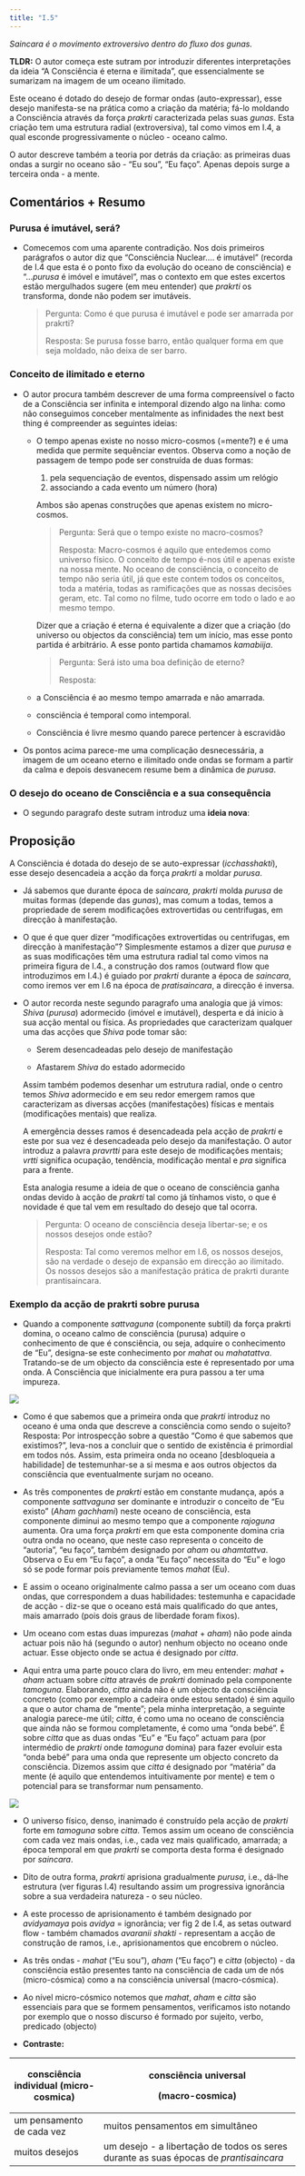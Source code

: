 ---
title: "I.5"
---

*Saincara é o movimento extroversivo dentro do fluxo dos gunas.*

**TLDR:** O autor começa este sutram por introduzir diferentes interpretações da ideia "A Consciência é eterna e ilimitada", que essencialmente se sumarizam na imagem de um oceano ilimitado.

Este oceano é dotado do desejo de formar ondas (auto-expressar), esse desejo manifesta-se na prática como a criação da matéria; fá-lo moldando a Consciência através da força *prakrti* caracterizada pelas suas *gunas*. Esta criação tem uma estrutura radial (extroversiva), tal como vimos em I.4, a qual esconde progressivamente o núcleo - oceano calmo.

O autor descreve também a teoria por detrás da criação: as primeiras duas ondas a surgir no oceano são - "Eu sou", "Eu faço". Apenas depois surge a terceira onda - a mente.

## Comentários + Resumo

### Purusa é imutável, será?

-   Comecemos com uma aparente contradição. Nos dois primeiros parágrafos o autor diz que "Consciência Nuclear.... é imutável" (recorda de I.4 que esta é o ponto fixo da evolução do oceano de consciência) e "...*purusa* é imóvel e imutável", mas o contexto em que estes excertos estão mergulhados sugere (em meu entender) que *prakrti* os transforma, donde não podem ser imutáveis.

    > Pergunta: Como é que purusa é imutável e pode ser amarrada por prakrti?
    >
    > Resposta: Se purusa fosse barro, então qualquer forma em que seja moldado, não deixa de ser barro.

### Conceito de ilimitado e eterno

-   O autor procura também descrever de uma forma compreensível o facto de a Consciência ser infinita e intemporal dizendo algo na linha: como não conseguimos conceber mentalmente as infinidades the next best thing é compreender as seguintes ideias:

    -   O tempo apenas existe no nosso micro-cosmos (=mente?) e é uma medida que permite sequênciar eventos. Observa como a noção de passagem de tempo pode ser construída de duas formas:

        1.  pela sequenciação de eventos, dispensado assim um relógio
        2.  associando a cada evento um número (hora)

        Ambos são apenas construções que apenas existem no micro-cosmos.

        > Pergunta: Será que o tempo existe no macro-cosmos?
        >
        > Resposta: Macro-cosmos é aquilo que entedemos como universo físico. O conceito de tempo é-nos útil e apenas existe na nossa mente. No oceano de consciência, o conceito de tempo não seria útil, já que este contem todos os conceitos, toda a matéria, todas as ramificações que as nossas decisões geram, etc. Tal como no filme, tudo ocorre em todo o lado e ao mesmo tempo.

        Dizer que a criação é eterna é equivalente a dizer que a criação (do universo ou objectos da consciência) tem um início, mas esse ponto partida é arbitrário. A esse ponto partida chamamos *kamabiija*.

        > Pergunta: Será isto uma boa definição de eterno?
        >
        > Resposta:

    -   a Consciência é ao mesmo tempo amarrada e não amarrada.

    -   consciência é temporal como intemporal.

    -   Consciência é livre mesmo quando parece pertencer à escravidão

-   Os pontos acima parece-me uma complicação desnecessária, a imagem de um oceano eterno e ilimitado onde ondas se formam a partir da calma e depois desvanecem resume bem a dinâmica de *purusa*.

### O desejo do oceano de Consciência e a sua consequência

-   O segundo paragrafo deste sutram introduz uma **ideia nova**:

::: callout-note
## Proposição

A Consciência é dotada do desejo de se auto-expressar (*icchasshakti*), esse desejo desencadeia a acção da força *prakrti* a moldar *purusa*.
:::

-   Já sabemos que durante época de *saincara,* *prakrti* molda *purusa* de muitas formas (depende das *gunas*), mas comum a todas, temos a propriedade de serem modificações extrovertidas ou centrifugas, em direcção à manifestação.

-   O que é que quer dizer "modificações extrovertidas ou centrifugas, em direcção à manifestação"? Simplesmente estamos a dizer que *purusa* e as suas modificações têm uma estrutura radial tal como vimos na primeira figura de I.4., a construção dos ramos (outward flow que introduzimos em I.4.) é guiado por *prakrti* durante a época de *saincara*, como iremos ver em I.6 na época de *pratisaincara*, a direcção é inversa.

-   O autor recorda neste segundo paragrafo uma analogia que já vimos: *Shiva* (*purusa*) adormecido (imóvel e imutável), desperta e dá inicio à sua acção mental ou física. As propriedades que caracterizam qualquer uma das acções que *Shiva* pode tomar são:

    -   Serem desencadeadas pelo desejo de manifestação

    -   Afastarem *Shiva* do estado adormecido

    Assim também podemos desenhar um estrutura radial, onde o centro temos *Shiva* adormecido e em seu redor emergem ramos que caracterizam as diversas acções (manifestações) físicas e mentais (modificações mentais) que realiza.

    A emergência desses ramos é desencadeada pela acção de *prakrti* e este por sua vez é desencadeada pelo desejo da manifestação. O autor introduz a palavra *pravrtti* para este desejo de modificações mentais; *vrtti* significa ocupação, tendência, modificação mental e *pra* significa para a frente.

    Esta analogia resume a ideia de que o oceano de consciência ganha ondas devido à acção de *prakrti* tal como já tínhamos visto, o que é novidade é que tal vem em resultado do desejo que tal ocorra.

    > Pergunta: O oceano de consciência deseja libertar-se; e os nossos desejos onde estão?
    >
    > Resposta: Tal como veremos melhor em I.6, os nossos desejos, são na verdade o desejo de expansão em direcção ao ilimitado. Os nossos desejos são a manifestação prática de prakrti durante prantisaincara.

### Exemplo da acção de prakrti sobre purusa

-   Quando a componente *sattvaguna* (componente subtil) da força prakrti domina, o oceano calmo de consciência (purusa) adquire o conhecimento de que é consciência, ou seja, adquire o conhecimento de "Eu", designa-se este conhecimento por *mahat* ou *mahatattva*. Tratando-se de um objecto da consciência este é representado por uma onda. A Consciência que inicialmente era pura passou a ter uma impureza.

![](figs/consciencia%20pura%20vs%20nao%20pura.png)

-   Como é que sabemos que a primeira onda que *prakrti* introduz no oceano é uma onda que descreve a consciência como sendo o sujeito? Resposta: Por introspecção sobre a questão "Como é que sabemos que existimos?", leva-nos a concluir que o sentido de existência é primordial em todos nós. Assim, esta primeira onda no oceano \[desbloqueia a habilidade\] de testemunhar-se a si mesma e aos outros objectos da consciência que eventualmente surjam no oceano.

-   As três componentes de *prakrti* estão em constante mudança, após a componente *sattvaguna* ser dominante e introduzir o conceito de "Eu existo" (*Aham gachhami*) neste oceano de consciência, esta componente diminui ao mesmo tempo que a componente *rajoguna* aumenta. Ora uma força *prakrti* em que esta componente domina cria outra onda no oceano, que neste caso representa o conceito de "autoria", "eu faço", também designado por *aham* ou *ahamtattva*. Observa o Eu em "Eu faço", a onda "Eu faço" necessita do "Eu" e logo só se pode formar pois previamente temos *mahat* (Eu).

-   E assim o oceano originalmente calmo passa a ser um oceano com duas ondas, que correspondem a duas habilidades: testemunha e capacidade de acção - diz-se que o oceano está mais qualificado do que antes, mais amarrado (pois dois graus de liberdade foram fixos).

-   Um oceano com estas duas impurezas (*mahat* + *aham*) não pode ainda actuar pois não há (segundo o autor) nenhum objecto no oceano onde actuar. Esse objecto onde se actua é designado por *citta*.

-   Aqui entra uma parte pouco clara do livro, em meu entender: *mahat* + *aham* actuam sobre *citta* através de *prakrti* dominado pela componente *tamoguna*. Elaborando, *citta* ainda não é um objecto da consciência concreto (como por exemplo a cadeira onde estou sentado) é sim aquilo a que o autor chama de "mente"; pela minha interpretação, a seguinte analogia parece-me útil; *citta*, é como uma no oceano de consciência que ainda não se formou completamente, é como uma "onda bebé". É sobre *citta* que as duas ondas "Eu" e "Eu faço" actuam para (por intermédio de *prakrti* onde *tamoguna* domina) para fazer evoluir esta "onda bebé" para uma onda que represente um objecto concreto da consciência. Dizemos assim que *citta* é designado por "matéria" da mente (é aquilo que entendemos intuitivamente por mente) e tem o potencial para se transformar num pensamento.

![](figs/eusou_eufaco_citta.png)

-   O universo físico, denso, inanimado é construído pela acção de *prakrti* forte em *tamoguna* sobre *citta*. Temos assim um oceano de consciência com cada vez mais ondas, i.e., cada vez mais qualificado, amarrada; a época temporal em que *prakrti* se comporta desta forma é designado por *saincara*.

-   Dito de outra forma, *prakrti* aprisiona gradualmente *purusa*, i.e., dá-lhe estrutura (ver figuras I.4) resultando assim um progressiva ignorância sobre a sua verdadeira natureza - o seu núcleo.

-   A este processo de aprisionamento é também designado por *avidyamaya* pois *avidya* = ignorância; ver fig 2 de I.4, as setas outward flow - também chamados *avaranii shakti* - representam a acção de construção de ramos, i.e., aprisionamentos que encobrem o núcleo.

-   As três ondas - *mahat* ("Eu sou"), *aham* ("Eu faço") e *citta* (objecto) - da consciência estão presentes tanto na consciência de cada um de nós (micro-cósmica) como a na consciência universal (macro-cósmica).

-   Ao nível micro-cósmico notemos que *mahat*, *aham* e *citta* são essenciais para que se formem pensamentos, verificamos isto notando por exemplo que o nosso discurso é formado por sujeito, verbo, predicado (objecto)

-   **Contraste:**

+----------------------------------------+---------------------------------------------------------------------------------------+
| consciência individual (micro-cosmica) | consciência universal                                                                 |
|                                        |                                                                                       |
|                                        | (macro-cosmica)                                                                       |
+========================================+=======================================================================================+
| um pensamento de cada vez              | muitos pensamentos em simultâneo                                                      |
+----------------------------------------+---------------------------------------------------------------------------------------+
| muitos desejos                         | um desejo - a libertação de todos os seres durante as suas épocas de *prantisaincara* |
+----------------------------------------+---------------------------------------------------------------------------------------+

